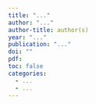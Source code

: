 ```yaml
---
title: "..."
author: "..."
author-title: author(s)
year: "..."
publication: "..."
doi: ""
pdf: 
toc: false
categories:
  - ...
  - ...
---
```


